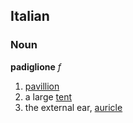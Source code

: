 ==Italian==
===Noun===
'''padiglione''' ''f''
# [[pavillion]]
# a large [[tent]]
# the external ear, [[auricle]]